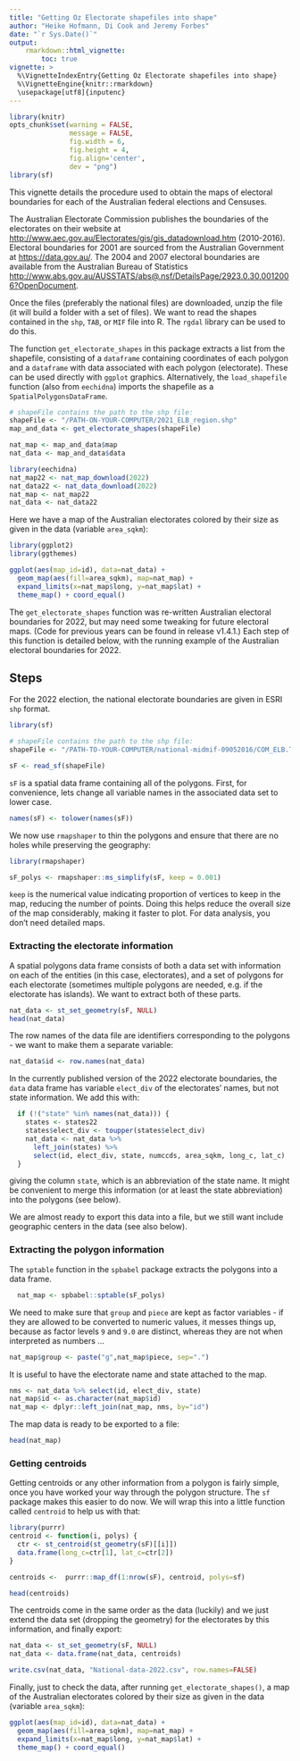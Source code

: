 ```yaml
---
title: "Getting Oz Electorate shapefiles into shape"
author: "Heike Hofmann, Di Cook and Jeremy Forbes"
date: "`r Sys.Date()`"
output: 
    rmarkdown::html_vignette:
        toc: true
vignette: >
  %\VignetteIndexEntry{Getting Oz Electorate shapefiles into shape}
  %\VignetteEngine{knitr::rmarkdown}
  \usepackage[utf8]{inputenc}
---
```



```r
library(knitr)
opts_chunk$set(warning = FALSE,
               message = FALSE,
               fig.width = 6,
               fig.height = 4,
               fig.align='center',
               dev = "png")
library(sf)
```

This vignette details the procedure used to obtain the maps of electoral boundaries for each of the Australian federal elections and Censuses. 

The Australian Electorate Commission publishes the boundaries of the electorates on their website at [http://www.aec.gov.au/Electorates/gis/gis_datadownload.htm](http://www.aec.gov.au/Electorates/gis/gis_datadownload.htm) (2010-2016). Electoral boundaries for 2001 are sourced from the Australian Government at [https://data.gov.au/](https://data.gov.au/dataset/ds-dga-0b939a62-e53e-4616-add5-77f909b58ddd/details?q=asgc%202001). The 2004 and 2007 electoral boundaries are available from the Australian Bureau of Statistics [http://www.abs.gov.au/AUSSTATS/abs@.nsf/DetailsPage/2923.0.30.0012006?OpenDocument](http://www.abs.gov.au/AUSSTATS/abs@.nsf/DetailsPage/2923.0.30.0012006?OpenDocument).

Once the files (preferably the national files) are downloaded, unzip the file (it will build a folder with a set of files). We want to read the shapes contained in the `shp`, `TAB`, or `MIF` file into R. The `rgdal` library can be used to do this.

The function `get_electorate_shapes` in this package extracts a list from the shapefile, consisting of a `dataframe` containing coordinates of each polygon and a `dataframe` with data associated with each polygon (electorate). These can be used directly with `ggplot` graphics. Alternatively, the `load_shapefile` function (also from `eechidna`) imports the shapefile as a `SpatialPolygonsDataFrame`.

```r
# shapeFile contains the path to the shp file:
shapeFile <- "/PATH-ON-YOUR-COMPUTER/2021_ELB_region.shp"
map_and_data <- get_electorate_shapes(shapeFile)

nat_map <- map_and_data$map
nat_data <- map_and_data$data
```

```r
library(eechidna)
nat_map22 <- nat_map_download(2022)
nat_data22 <- nat_data_download(2022)
nat_map <- nat_map22
nat_data <- nat_data22
```

Here we have a map of the Australian electorates colored by their size as given in the data (variable `area_sqkm`):

```r
library(ggplot2)
library(ggthemes)

ggplot(aes(map_id=id), data=nat_data) +
  geom_map(aes(fill=area_sqkm), map=nat_map) +
  expand_limits(x=nat_map$long, y=nat_map$lat) + 
  theme_map() + coord_equal()
```

The `get_electorate_shapes` function was re-written Australian electoral boundaries for 2022, but may need some tweaking for future electoral maps. (Code for previous years can be found in release v1.4.1.) Each step of this function is detailed below, with the running example of the Australian electoral boundaries for 2022.

## Steps

For the 2022 election, the national electorate boundaries are given in ESRI `shp` format.

```r
library(sf)

# shapeFile contains the path to the shp file:
shapeFile <- "/PATH-TO-YOUR-COMPUTER/national-midmif-09052016/COM_ELB.TAB"

sF <- read_sf(shapeFile)
```

`sF` is a spatial data frame containing all of the polygons. First, for convenience, lets change all variable names in the associated data set to lower case.

```r
names(sF) <- tolower(names(sF))
```

We now use `rmapshaper` to thin the polygons and ensure that there are no holes while preserving the geography:

```r
library(rmapshaper)
```

```r
sF_polys <- rmapshaper::ms_simplify(sF, keep = 0.001)
```

`keep` is the numerical value indicating proportion of vertices to keep in the map, reducing the number of points. Doing this helps reduce the overall size of the map considerably, making it faster to plot. For data analysis, you don't need detailed maps.

### Extracting the electorate information 

A spatial polygons data frame consists of both a data set with information on each of the entities (in this case, electorates), and a set of polygons for each electorate (sometimes multiple polygons are needed, e.g. if the electorate has islands). We want to extract both of these parts.

```r
nat_data <- st_set_geometry(sF, NULL)
head(nat_data)
```

The row names of the data file are identifiers corresponding to the polygons - we want to make them a separate variable:
```r
nat_data$id <- row.names(nat_data)
```
In the currently published version of the 2022 electorate boundaries, the `data` data frame has variable `elect_div` of the electorates' names, but not state information. We add this with:
```r
  if (!("state" %in% names(nat_data))) {
    states <- states22
    states$elect_div <- toupper(states$elect_div)
    nat_data <- nat_data %>%
      left_join(states) %>%
      select(id, elect_div, state, numccds, area_sqkm, long_c, lat_c)
  }
```

giving the column `state`, which is an abbreviation of the state name. It might be convenient to merge this information (or at least the state abbreviation) into the polygons (see below).

We are almost ready to export this data into a file, but we still want include geographic centers in the data (see also below).

### Extracting the polygon information 

The `sptable` function in the `spbabel` package extracts the polygons into a data frame. 
```r
  nat_map <- spbabel::sptable(sF_polys)
```

We need to make sure that `group` and `piece` are kept as factor variables - if they are allowed to be converted to numeric values, it messes things up, because as factor levels `9` and `9.0` are distinct, whereas they are not when interpreted as numbers ...
```r
nat_map$group <- paste("g",nat_map$piece, sep=".")
```

It is useful to have the electorate name and state attached to the map.

```r
nms <- nat_data %>% select(id, elect_div, state)
nat_map$id <- as.character(nat_map$id)
nat_map <- dplyr::left_join(nat_map, nms, by="id")
```

The map data is ready to be exported to a file:

```r
head(nat_map)
```

### Getting centroids 

Getting centroids or any other information from a polygon is fairly simple, once you have worked your way through the polygon structure. The `sf` package makes this easier to do now. We will wrap this into a little function called `centroid` to help us with that:

```r
library(purrr)
centroid <- function(i, polys) {
  ctr <- st_centroid(st_geometry(sF)[[i]])
  data.frame(long_c=ctr[1], lat_c=ctr[2])
}

centroids <-  purrr::map_df(1:nrow(sF), centroid, polys=sf)

head(centroids)
```

The centroids come in the same order as the data (luckily) and we just extend the data set (dropping the geometry) for the electorates by this information, and finally export:

```r
nat_data <- st_set_geometry(sF, NULL)
nat_data <- data.frame(nat_data, centroids)
```

```r
write.csv(nat_data, "National-data-2022.csv", row.names=FALSE)
```

Finally, just to check the data, after running `get_electorate_shapes()`, a map of the Australian electorates colored by their size as given in the data (variable `area_sqkm`):

```r
ggplot(aes(map_id=id), data=nat_data) +
  geom_map(aes(fill=area_sqkm), map=nat_map) +
  expand_limits(x=nat_map$long, y=nat_map$lat) + 
  theme_map() + coord_equal()
```

